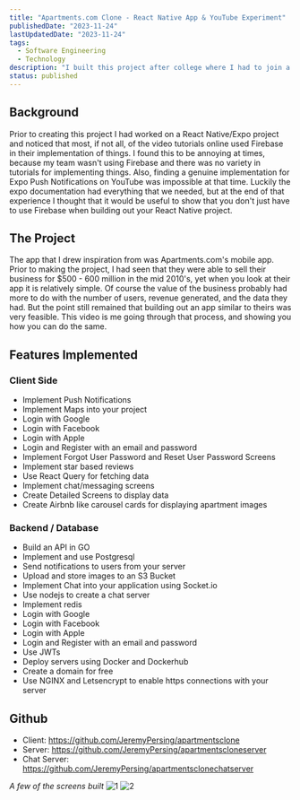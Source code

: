 ```yaml
---
title: "Apartments.com Clone - React Native App & YouTube Experiment"
publishedDate: "2023-11-24"
lastUpdatedDate: "2023-11-24"
tags:
  - Software Engineering
  - Technology
description: "I built this project after college where I had to join a team of other students in building out an olympics app in React Native. A lot of the tutorials I had come accross while doing this were 'half-baked', so I thought I ought to build a real world project and show others how they could do the same."
status: published
---
```


<YouTubeVideo id="Sr0GjzA9iPc" />

## Background

Prior to creating this project I had worked on a React Native/Expo project and noticed that most, if not all, of the video tutorials online used Firebase in their implementation of things. I found this to be annoying at times, because my team wasn't using Firebase and there was no variety in tutorials for implementing things. Also, finding a genuine implementation for Expo Push Notifications on YouTube was impossible at that time. Luckily the expo documentation had everything that we needed, but at the end of that experience I thought that it would be useful to show that you don't just have to use Firebase when building out your React Native project.

## The Project

The app that I drew inspiration from was Apartments.com's mobile app. Prior to making the project, I had seen that they were able to sell their business for $500 - 600 million in the mid 2010's, yet when you look at their app it is relatively simple. Of course the value of the business probably had more to do with the number of users, revenue generated, and the data they had. But the point still remained that building out an app similar to theirs was very feasible. This video is me going through that process, and showing you how you can do the same.

## Features Implemented

### Client Side

- Implement Push Notifications
- Implement Maps into your project
- Login with Google
- Login with Facebook
- Login with Apple
- Login and Register with an email and password
- Implement Forgot User Password and Reset User Password Screens
- Implement star based reviews
- Use React Query for fetching data
- Implement chat/messaging screens
- Create Detailed Screens to display data
- Create Airbnb like carousel cards for displaying apartment images

### Backend / Database

- Build an API in GO
- Implement and use Postgresql
- Send notifications to users from your server
- Upload and store images to an S3 Bucket
- Implement Chat into your application using Socket.io
- Use nodejs to create a chat server
- Implement redis
- Login with Google
- Login with Facebook
- Login with Apple
- Login and Register with an email and password
- Use JWTs
- Deploy servers using Docker and Dockerhub
- Create a domain for free
- Use NGINX and Letsencrypt to enable https connections with your server

## Github

- Client: https://github.com/JeremyPersing/apartmentsclone
- Server: https://github.com/JeremyPersing/apartmentscloneserver
- Chat Server: https://github.com/JeremyPersing/apartmentsclonechatserver

_A few of the screens built_
![1](https://user-images.githubusercontent.com/34422870/236635898-118a242f-9973-4b5a-be0c-9b74c90ffb04.png)
![2](https://user-images.githubusercontent.com/34422870/236635894-cdf6b98c-f9c2-4d9e-ab6b-63d3d71ba642.png)
